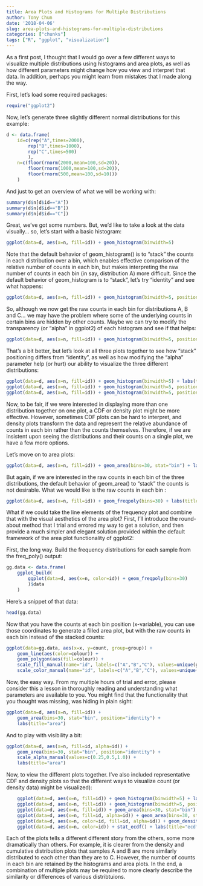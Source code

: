 ---
title: Area Plots and Histograms for Multiple Distributions
author: Tony Chun
date: '2018-04-06'
slug: area-plots-and-histograms-for-multiple-distributions
categories: ["chunks"]
tags: ["R", "ggplot", "visualization"]
---

As a first post, I thought that I would go over a few different ways to visualize multiple distributions using histograms and area plots, as well as how different parameters might change how you view and interpret that data. In addition, perhaps you might learn from mistakes that I made along the way.

First, let's load some required packages:
```{r}
require("ggplot2")
```

Now, let's generate three slightly different normal distributions for this example:

```{r}
d <- data.frame(
	id=c(rep("A",times=2000),
		rep("B",times=1000),
		rep("C",times=500)
		), 
	n=c(floor(rnorm(2000,mean=100,sd=20)),
		floor(rnorm(1000,mean=100,sd=20)),
		floor(rnorm(500,mean=100,sd=10)))
	)
```

And just to get an overview of what we will be working with:

```{r}
summary(d$n[d$id=="A"])
summary(d$n[d$id=="B"])
summary(d$n[d$id=="C"])
```

Great, we've got some numbers. But, we'd like to take a look at the data visually... so, let's start with a basic histogram:

```{r, fig.width=4, fig.height=4}
ggplot(data=d, aes(x=n, fill=id)) + geom_histogram(binwidth=5)
```

Note that the default behavior of geom_histogram() is to "stack" the counts in each distribution over a bin, which enables effective comparison of the relative number of counts in each bin, but makes interpreting the raw number of counts in each bin (in say, distribution A) more difficult. Since the default behavior of geom_histogram is to "stack", let's try "identity" and see what happens:

```{r, fig.width=4, fig.height=4}
ggplot(data=d, aes(x=n, fill=id)) + geom_histogram(binwidth=5, position="identity")
```

So, although we now get the raw counts in each bin for distributions A, B and C... we may have the problem where some of the underlying counts in certain bins are hidden by other counts. Maybe we can try to modify the transparency (or "alpha" in ggplot2) of each histogram and see if that helps:

```{r, fig.width=4, fig.height=4}
ggplot(data=d, aes(x=n, fill=id)) + geom_histogram(binwidth=5, position="identity", alpha=0.5)
```

That's a bit better, but let's look at all three plots together to see how "stack" positioning differs from "identity", as well as how modifying the "alpha" parameter help (or hurt) our ability to visualize the three different distributions:

```{r, fig.width=4, fig.height=4, echo=FALSE}
ggplot(data=d, aes(x=n, fill=id)) + geom_histogram(binwidth=5) + labs(title="stack")
ggplot(data=d, aes(x=n, fill=id)) + geom_histogram(binwidth=5, position="identity")
ggplot(data=d, aes(x=n, fill=id)) + geom_histogram(binwidth=5, position="identity", alpha=0.5) + labs(title="identity")
```

Now, to be fair, if we were interested in displaying more than one distribution together on one plot, a CDF or density plot might be more effective. However, sometimes CDF plots can be hard to interpret, and density plots transform the data and represent the relative abundance of counts in each bin rather than the counts themselves. Therefore, if we are insistent upon seeing the distributions and their counts on a single plot, we have a few more options.

Let's move on to area plots:

```{r, fig.width=4, fig.height=4}
ggplot(data=d, aes(x=n, fill=id)) + geom_area(bins=30, stat="bin") + labs(title="area")
```

But again, if we are interested in the raw counts in each bin of the three distributions, the default behavior of geom_area() to "stack" the counts is not desirable. What we would like is the raw counts in each bin :

```{r, fig.width=4, fig.height=4}
ggplot(data=d, aes(x=n, fill=id)) + geom_freqpoly(bins=30) + labs(title="frequency")
```

What if we could take the line elements of the frequency plot and combine that with the visual aesthetics of the area plot? First, I'll introduce the round-about method that I trial and errored my way to get a solution, and then provide a much simpler and elegant solution provided within the default framework of the area plot functionality of ggplot2:

First, the long way. Build the frequency distributions for each sample from the freq_poly() output:

```{r}
gg.data <- data.frame(
	ggplot_build(
		ggplot(data=d, aes(x=n, color=id)) + geom_freqpoly(bins=30)
		)$data
	)
```

Here's a snippet of that data:

```{r}
head(gg.data)
```

Now that you have the counts at each bin position (x-variable), you can use those coordinates to generate a filled area plot, but with the raw counts in each bin instead of the stacked counts:

```{r, fig.width=4, fig.height=4}
ggplot(data=gg.data, aes(x=x, y=count, group=group)) +
	geom_line(aes(color=colour)) +
	geom_polygon(aes(fill=colour)) +
	scale_fill_manual(name="id", labels=c("A","B","C"), values=unique(gg.data$colour)) +
	scale_color_manual(name="id", labels=c("A","B","C"), values=unique(gg.data$colour))
```

Now, the easy way. From my multiple hours of trial and error, please consider this a lesson in thoroughly  reading and understanding what parameters are available to you. You might find that the functionality that you thought was missing, was hiding in plain sight:

```{r, fig.width=4, fig.height=4}
ggplot(data=d, aes(x=n, fill=id)) + 
	geom_area(bins=30, stat="bin", position="identity") + 
	labs(title="area")
```

And to play with visibility a bit:

```{r, fig.width=4, fig.height=4}
ggplot(data=d, aes(x=n, fill=id, alpha=id)) + 
	geom_area(bins=30, stat="bin", position="identity") + 
	scale_alpha_manual(values=c(0.25,0.5,1.0)) + 
	labs(title="area")
```

Now, to view the different plots together. I've also included representative CDF and density plots so that the different ways to visualize count (or density data) might be visualized):

```{r, fig.width=4, fig.height=4, echo=FALSE}
	ggplot(data=d, aes(x=n, fill=id)) + geom_histogram(binwidth=5) + labs(title="histogram (stacked)")
	ggplot(data=d, aes(x=n, fill=id)) + geom_histogram(binwidth=5, position="identity", alpha=0.5) + labs(title="histogram (identity)")
	ggplot(data=d, aes(x=n, fill=id)) + geom_area(bins=30, stat="bin") + labs(title="area (stacked)")
	ggplot(data=d, aes(x=n, fill=id, alpha=id)) + geom_area(bins=30, stat="bin", position="identity") + scale_alpha_manual(values=c(0.25,0.5,1.0)) + labs(title="area (identity)")
	ggplot(data=d, aes(x=n, color=id, fill=id, alpha=id)) + geom_density() + scale_alpha_manual(values=rep(0.25,times=3)) + labs(title="density")
	ggplot(data=d, aes(x=n, color=id)) + stat_ecdf() + labs(title="ecdf")
```

Each of the plots tells a different different story from the others, some more dramatically than others. For example, it is clearer from the density and cumulative distribution plots that samples A and B are more similarly distributed to each other than they are to C. However, the number of counts in each bin are retained by the histograms and area plots. In the end, a combination of multiple plots may be required to more clearly describe the similarity or differences of various distribtuions.